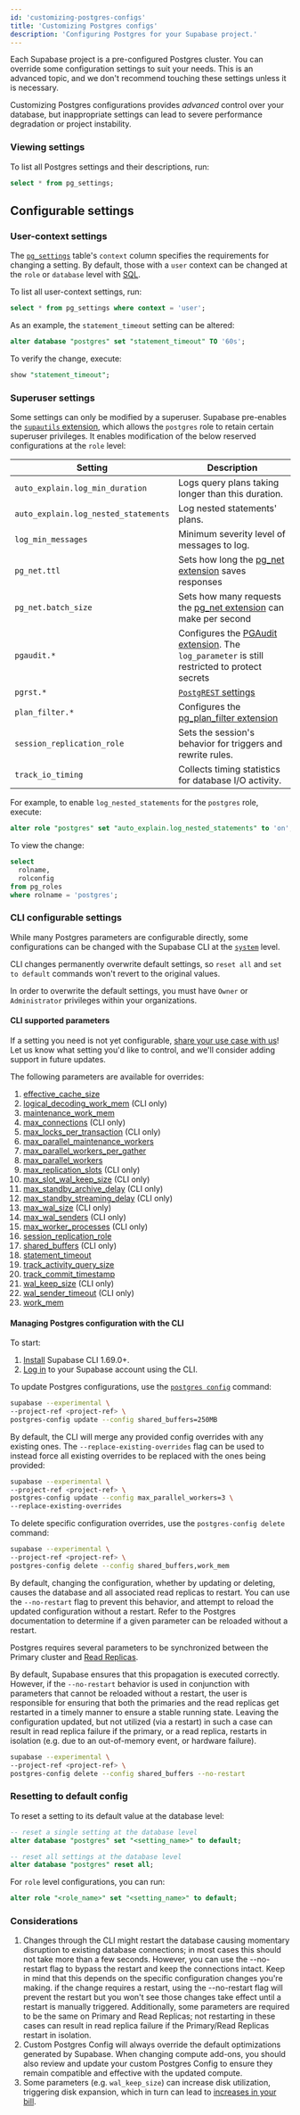 ```yaml
---
id: 'customizing-postgres-configs'
title: 'Customizing Postgres configs'
description: 'Configuring Postgres for your Supabase project.'
---
```


Each Supabase project is a pre-configured Postgres cluster. You can override some configuration settings to suit your needs. This is an advanced topic, and we don't recommend touching these settings unless it is necessary.

<Admonition type="note">

Customizing Postgres configurations provides _advanced_ control over your database, but inappropriate settings can lead to severe performance degradation or project instability.

</Admonition>

### Viewing settings

To list all Postgres settings and their descriptions, run:

```sql
select * from pg_settings;
```

## Configurable settings

### User-context settings

The [`pg_settings`](https://www.postgresql.org/docs/current/view-pg-settings.html) table's `context` column specifies the requirements for changing a setting. By default, those with a `user` context can be changed at the `role` or `database` level with [SQL](https://supabase.com/dashboard/project/_/sql/).

To list all user-context settings, run:

```sql
select * from pg_settings where context = 'user';
```

As an example, the `statement_timeout` setting can be altered:

```sql
alter database "postgres" set "statement_timeout" TO '60s';
```

To verify the change, execute:

```sql
show "statement_timeout";
```

### Superuser settings

Some settings can only be modified by a superuser. Supabase pre-enables the [`supautils` extension](https://supabase.com/blog/roles-postgres-hooks#setting-up-the-supautils-extension), which allows the `postgres` role to retain certain superuser privileges. It enables modification of the below reserved configurations at the `role` level:

| Setting                              | Description                                                                                                                                                  |
| ------------------------------------ | ------------------------------------------------------------------------------------------------------------------------------------------------------------ |
| `auto_explain.log_min_duration`      | Logs query plans taking longer than this duration.                                                                                                           |
| `auto_explain.log_nested_statements` | Log nested statements' plans.                                                                                                                                |
| `log_min_messages`                   | Minimum severity level of messages to log.                                                                                                                   |
| `pg_net.ttl`                         | Sets how long the [pg_net extension](/docs/guides/database/extensions/pg_net) saves responses                                                                |
| `pg_net.batch_size`                  | Sets how many requests the [pg_net extension](/docs/guides/database/extensions/pg_net) can make per second                                                   |
| `pgaudit.*`                          | Configures the [PGAudit extension](https://supabase.com/docs/guides/database/extensions/pgaudit). The `log_parameter` is still restricted to protect secrets |
| `pgrst.*`                            | [`PostgREST` settings](https://docs.postgrest.org/en/stable/references/configuration.html#db-aggregates-enabled)                                             |
| `plan_filter.*`                      | Configures the [pg_plan_filter extension](https://supabase.com/docs/guides/database/extensions/pg_plan_filter)                                               |
| `session_replication_role`           | Sets the session's behavior for triggers and rewrite rules.                                                                                                  |
| `track_io_timing`                    | Collects timing statistics for database I/O activity.                                                                                                        |

For example, to enable `log_nested_statements` for the `postgres` role, execute:

```sql
alter role "postgres" set "auto_explain.log_nested_statements" to 'on';
```

To view the change:

```sql
select
  rolname,
  rolconfig
from pg_roles
where rolname = 'postgres';
```

### CLI configurable settings

While many Postgres parameters are configurable directly, some configurations can be changed with the Supabase CLI at the [`system`](https://www.postgresql.org/docs/current/config-setting.html#CONFIG-SETTING-SQL) level.

<Admonition type="caution">

CLI changes permanently overwrite default settings, so `reset all` and `set to default` commands won't revert to the original values.

</Admonition>

<Admonition type="danger">

In order to overwrite the default settings, you must have `Owner` or `Administrator` privileges within your organizations.

</Admonition>

#### CLI supported parameters

<Admonition type="tip">

If a setting you need is not yet configurable, [share your use case with us](https://supabase.com/dashboard/support/new)! Let us know what setting you'd like to control, and we'll consider adding support in future updates.

</Admonition>

The following parameters are available for overrides:

1. [effective_cache_size](https://www.postgresql.org/docs/current/runtime-config-query.html#GUC-EFFECTIVE-CACHE-SIZE)
1. [logical_decoding_work_mem](https://www.postgresql.org/docs/current/runtime-config-resource.html#GUC-LOGICAL-DECODING-WORK-MEM) (CLI only)
1. [maintenance_work_mem](https://www.postgresql.org/docs/current/runtime-config-resource.html#GUC-MAINTENANCE-WORK-MEM)
1. [max_connections](https://www.postgresql.org/docs/current/runtime-config-connection.html#GUC-MAX-CONNECTIONS) (CLI only)
1. [max_locks_per_transaction](https://www.postgresql.org/docs/current/runtime-config-locks.html#GUC-MAX-LOCKS-PER-TRANSACTION) (CLI only)
1. [max_parallel_maintenance_workers](https://www.postgresql.org/docs/current/runtime-config-resource.html#GUC-MAX-PARALLEL-MAINTENANCE-WORKERS)
1. [max_parallel_workers_per_gather](https://www.postgresql.org/docs/current/runtime-config-resource.html#GUC-MAX-PARALLEL-WORKERS-PER-GATHER)
1. [max_parallel_workers](https://www.postgresql.org/docs/current/runtime-config-resource.html#GUC-MAX-PARALLEL-WORKERS)
1. [max_replication_slots](https://www.postgresql.org/docs/current/runtime-config-replication.html#GUC-MAX-REPLICATION-SLOTS) (CLI only)
1. [max_slot_wal_keep_size](https://www.postgresql.org/docs/current/runtime-config-replication.html#GUC-MAX-SLOT-WAL-KEEP-SIZE) (CLI only)
1. [max_standby_archive_delay](https://www.postgresql.org/docs/current/runtime-config-replication.html#GUC-MAX-STANDBY-ARCHIVE-DELAY) (CLI only)
1. [max_standby_streaming_delay](https://www.postgresql.org/docs/current/runtime-config-replication.html#GUC-MAX-STANDBY-STREAMING-DELAY) (CLI only)
1. [max_wal_size](https://www.postgresql.org/docs/current/runtime-config-wal.html#GUC-MAX-WAL-SIZE) (CLI only)
1. [max_wal_senders](https://www.postgresql.org/docs/current/runtime-config-replication.html#GUC-MAX-WAL-SENDERS) (CLI only)
1. [max_worker_processes](https://www.postgresql.org/docs/current/runtime-config-resource.html#GUC-MAX-WORKER-PROCESSES) (CLI only)
1. [session_replication_role](https://www.postgresql.org/docs/current/runtime-config-client.html#GUC-SESSION-REPLICATION-ROLE)
1. [shared_buffers](https://www.postgresql.org/docs/current/runtime-config-resource.html#GUC-SHARED-BUFFERS) (CLI only)
1. [statement_timeout](https://www.postgresql.org/docs/current/runtime-config-client.html#GUC-STATEMENT-TIMEOUT)
1. [track_activity_query_size](https://www.postgresql.org/docs/current/runtime-config-statistics.html#GUC-TRACK-ACTIVITY-QUERY-SIZE)
1. [track_commit_timestamp](https://www.postgresql.org/docs/current/runtime-config-replication.html#GUC-TRACK-COMMIT-TIMESTAMP)
1. [wal_keep_size](https://www.postgresql.org/docs/current/runtime-config-replication.html#GUC-WAL-KEEP-SIZE) (CLI only)
1. [wal_sender_timeout](https://www.postgresql.org/docs/current/runtime-config-replication.html#GUC-WAL-SENDER-TIMEOUT) (CLI only)
1. [work_mem](https://www.postgresql.org/docs/current/runtime-config-resource.html#GUC-WORK-MEM)

#### Managing Postgres configuration with the CLI

To start:

1. [Install](/docs/guides/resources/supabase-cli) Supabase CLI 1.69.0+.
1. [Log in](/docs/guides/cli/local-development#log-in-to-the-supabase-cli) to your Supabase account using the CLI.

To update Postgres configurations, use the [`postgres config`](/docs/reference/cli/supabase-postgres-config) command:

```bash
supabase --experimental \
--project-ref <project-ref> \
postgres-config update --config shared_buffers=250MB
```

By default, the CLI will merge any provided config overrides with any existing ones. The `--replace-existing-overrides` flag can be used to instead force all existing overrides to be replaced with the ones being provided:

```bash
supabase --experimental \
--project-ref <project-ref> \
postgres-config update --config max_parallel_workers=3 \
--replace-existing-overrides
```

To delete specific configuration overrides, use the `postgres-config delete` command:

```bash
supabase --experimental \
--project-ref <project-ref> \
postgres-config delete --config shared_buffers,work_mem
```

By default, changing the configuration, whether by updating or deleting, causes the database and all associated read replicas to restart. You can use the `--no-restart` flag to prevent this behavior, and attempt to reload the updated configuration without a restart. Refer to the Postgres documentation to determine if a given parameter can be reloaded without a restart.

<Admonition type="note" label="Read Replicas and Custom Config">

Postgres requires several parameters to be synchronized between the Primary cluster and [Read Replicas](/docs/guides/platform/read-replicas).

By default, Supabase ensures that this propagation is executed correctly. However, if the `--no-restart` behavior is used in conjunction with parameters that cannot be reloaded without a restart, the user is responsible for ensuring that both the primaries and the read replicas get restarted in a timely manner to ensure a stable running state. Leaving the configuration updated, but not utilized (via a restart) in such a case can result in read replica failure if the primary, or a read replica, restarts in isolation (e.g. due to an out-of-memory event, or hardware failure).

</Admonition>

```bash
supabase --experimental \
--project-ref <project-ref> \
postgres-config delete --config shared_buffers --no-restart
```

### Resetting to default config

To reset a setting to its default value at the database level:

```sql
-- reset a single setting at the database level
alter database "postgres" set "<setting_name>" to default;

-- reset all settings at the database level
alter database "postgres" reset all;
```

For `role` level configurations, you can run:

```sql
alter role "<role_name>" set "<setting_name>" to default;
```

### Considerations

1. Changes through the CLI might restart the database causing momentary disruption to existing database connections; in most cases this should not take more than a few seconds. However, you can use the --no-restart flag to bypass the restart and keep the connections intact. Keep in mind that this depends on the specific configuration changes you're making. if the change requires a restart, using the --no-restart flag will prevent the restart but you won't see those changes take effect until a restart is manually triggered. Additionally, some parameters are required to be the same on Primary and Read Replicas; not restarting in these cases can result in read replica failure if the Primary/Read Replicas restart in isolation.
1. Custom Postgres Config will always override the default optimizations generated by Supabase. When changing compute add-ons, you should also review and update your custom Postgres Config to ensure they remain compatible and effective with the updated compute.
1. Some parameters (e.g. `wal_keep_size`) can increase disk utilization, triggering disk expansion, which in turn can lead to [increases in your bill](/docs/guides/platform/compute-add-ons#disk-io).
